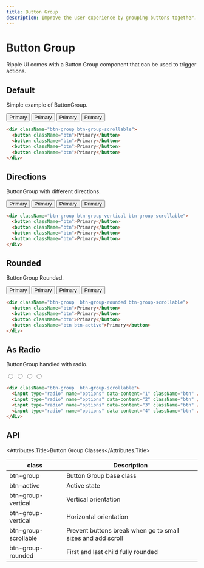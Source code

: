 ```yaml
---
title: Button Group
description: Improve the user experience by grouping buttons together.
---
```


# Button Group

Ripple UI comes with a Button Group component that can be used to trigger actions.

## Default

Simple example of ButtonGroup.

<div className="btn-group btn-group-scrollable">
  <button className="btn ">Primary</button>
  <button className="btn ">Primary</button>
  <button className="btn ">Primary</button>
  <button className="btn ">Primary</button>
</div>

```html
<div className="btn-group btn-group-scrollable">
  <button className="btn">Primary</button>
  <button className="btn">Primary</button>
  <button className="btn">Primary</button>
  <button className="btn">Primary</button>
</div>
```

## Directions

ButtonGroup with different directions.

<div className="btn-group btn-group-vertical btn-group-scrollable">
  <button className="btn">Primary</button>
  <button className="btn">Primary</button>
  <button className="btn">Primary</button>
  <button className="btn">Primary</button>
</div>

```html
<div className="btn-group btn-group-vertical btn-group-scrollable">
  <button className="btn">Primary</button>
  <button className="btn">Primary</button>
  <button className="btn">Primary</button>
  <button className="btn">Primary</button>
</div>
```

## Rounded

ButtonGroup Rounded.

<div className="btn-group  btn-group-rounded btn-group-scrollable">
  <button className="btn">Primary</button>
  <button className="btn">Primary</button>
  <button className="btn">Primary</button>
  <button className="btn btn-active">Primary</button>
</div>

```html
<div className="btn-group  btn-group-rounded btn-group-scrollable">
  <button className="btn">Primary</button>
  <button className="btn">Primary</button>
  <button className="btn">Primary</button>
  <button className="btn btn-active">Primary</button>
</div>
```

## As Radio

ButtonGroup handled with radio.

<div className="btn-group  btn-group-scrollable">
  <input type="radio" name="options" data-content="1" className="btn" />
  <input type="radio" name="options" data-content="2" className="btn" />
  <input type="radio" name="options" data-content="3" className="btn" />
  <input type="radio" name="options" data-content="4" className="btn" />
</div>

```html
<div className="btn-group  btn-group-scrollable">
  <input type="radio" name="options" data-content="1" className="btn" />
  <input type="radio" name="options" data-content="2" className="btn" />
  <input type="radio" name="options" data-content="3" className="btn" />
  <input type="radio" name="options" data-content="4" className="btn" />
</div>
```

## API
<Attributes>

<Attributes.Title>Button Group Classes</Attributes.Title>

| class                | Description                                                 |
| -------------------- | ----------------------------------------------------------- |
| btn-group            | Button Group base class                                     |
| btn-active           | Active state                                                |
| btn-group-vertical   | Vertical orientation                                        |
| btn-group-vertical   | Horizontal orientation                                      |
| btn-group-scrollable | Prevent buttons break when go to small sizes and add scroll |
| btn-group-rounded    | First and last child fully rounded                          |

</Attributes>

<LinkRedirect
  contentLeft="Button"
  hrefLeft="/docs/components/button"
  contentRight="Card"
  hrefRight="/docs/components/card"
/>

